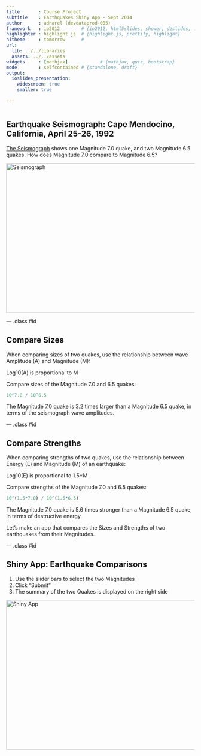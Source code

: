 ```yaml
---
title       : Course Project
subtitle    : Earthquakes Shiny App - Sept 2014
author      : adnarel (devdataprod-005) 
framework   : io2012        # {io2012, html5slides, shower, dzslides, ...}
highlighter : highlight.js  # {highlight.js, prettify, highlight}
hitheme     : tomorrow      # 
url:
  lib: ../../libraries
  assets: ../../assets
widgets     : [mathjax]            # {mathjax, quiz, bootstrap}
mode        : selfcontained # {standalone, draft}
output:
  ioslides_presentation:
    widescreen: true
    smaller: true

---
```


```r
```
## Earthquake Seismograph: Cape Mendocino, California, April 25-26, 1992
<a href='http://quake.geo.berkeley.edu/bdsn/seismograms_of_interest.html'>The Seismograph</a> shows one Magnitude 7.0 quake, and two Magnitude 6.5 quakes.  How does Magnitude 7.0 compare to Magnitude 6.5?

<img src='BKS.LHZ.92.04.25.gif' alt='Seismograph' height='400' width='690'>

--- .class #id 

## Compare Sizes

When comparing sizes of two quakes, use the relationship between wave Amplitude (A) and Magnitude (M):

Log10(A) is proportional to M

Compare sizes of the Magnitude 7.0 and 6.5 quakes:

```r

10^7.0 / 10^6.5

```
The Magnitude 7.0 quake is 3.2 times larger than a Magnitude 6.5 quake, in terms of the seismograph wave amplitudes.

--- .class #id 


## Compare Strengths

When comparing strengths of two quakes, use the relationship between Energy (E) and Magnitude (M) of an earthquake:

Log10(E) is proportional to 1.5*M

Compare strengths of the Magnitude 7.0 and 6.5 quakes:

```r

10^(1.5*7.0) / 10^(1.5*6.5)

```
The Magnitude 7.0 quake is 5.6 times stronger than a Magnitude 6.5 quake, in terms of destructive energy.

Let's make an app that compares the Sizes and Strengths of two earthquakes from their Magnitudes.

--- .class #id 

## Shiny App: Earthquake Comparisons 
1. Use the slider bars to select the two Magnitudes
2. Click "Submit"
3. The summary of the two Quakes is displayed on the right side

<img src='shiny_app.png' alt='Shiny App' height='400' width='636'>
 

